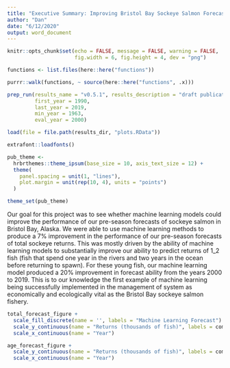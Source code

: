 ```yaml
---
title: "Executive Summary: Improving Bristol Bay Sockeye Salmon Forecasts Through Machine Learning"
author: "Dan"
date: "6/12/2020"
output: word_document
---
```


```r
knitr::opts_chunk$set(echo = FALSE, message = FALSE, warning = FALSE, 
                      fig.width = 6, fig.height = 4, dev = "png")

functions <- list.files(here::here("functions"))

purrr::walk(functions, ~ source(here::here("functions", .x)))

prep_run(results_name = "v0.5.1", results_description = "draft publication with boost tree improvements loo starting in 1990",
         first_year = 1990, 
         last_year = 2019,
         min_year = 1963, 
         eval_year = 2000)

load(file = file.path(results_dir, "plots.RData"))

extrafont::loadfonts()

pub_theme <-
  hrbrthemes::theme_ipsum(base_size = 10, axis_text_size = 12) +
  theme(
    panel.spacing = unit(1, "lines"),
    plot.margin = unit(rep(10, 4), units = "points")
  )

theme_set(pub_theme)

```

Our goal for this project was to see whether machine learning models could improve the performance of our pre-season forecasts of sockeye salmon in Bristol Bay, Alaska. We were able to use machine learning methods to produce a 7% improvement in the performance of our pre-season forecasts of total sockeye returns. This was mostly driven by the ability of machine learning models to substantially improve our ability to predict returns of 1_2 fish (fish that spend one year in the rivers and two years in the ocean before returning to spawn). For these young fish, our machine learning model produced a 20% improvement in forecast ability from the years 2000 to 2019. This is to our knowledge the first example of machine learning being successfully implemented in the management of system as economically and ecologically vital as the Bristol Bay sockeye salmon fishery. 




```r
total_forecast_figure + 
  scale_fill_discrete(name = '', labels = "Machine Learning Forecast") + 
  scale_y_continuous(name = "Returns (thousands of fish)", labels = comma) + 
  scale_x_continuous(name = "Year")
```


```r
age_forecast_figure + 
  scale_y_continuous(name = "Returns (thousands of fish)", labels = comma,expand = c(0,NA)) + 
  scale_x_continuous(name = "Year")
```



